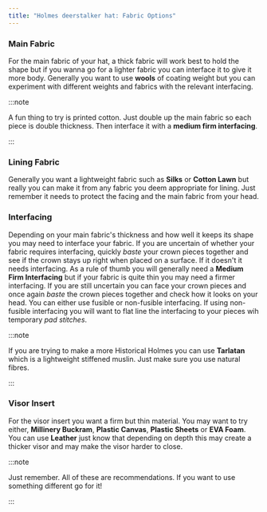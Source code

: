 ```yaml
---
title: "Holmes deerstalker hat: Fabric Options"
---
```


### Main Fabric

For the main fabric of your hat, a thick fabric will work best to hold the shape but if you wanna go for a lighter fabric you can interface it to give it more body. Generally you want to use **wools** of coating weight but you can experiment with different weights and fabrics with the relevant interfacing.

:::note


A fun thing to try is printed cotton. Just double up the main fabric so each piece is double thickness. Then interface it with a **medium firm interfacing**.

:::

### Lining Fabric

Generally you want a lightweight fabric such as **Silks** or **Cotton Lawn** but really you can make it from any fabric you deem appropriate for lining. Just remember it needs to protect the facing and the main fabric from your head.

### Interfacing

Depending on your main fabric's thickness and how well it keeps its shape you may need to interface your fabric. If you are uncertain of whether your fabric requires interfacing, quickly _baste_ your crown pieces together and see if the crown stays up right when placed on a surface. If it doesn't it needs interfacing. As a rule of thumb you will generally need a **Medium Firm Interfacing** but if your fabric is quite thin you may need a firmer interfacing. If you are still uncertain you can face your crown pieces and once again _baste_ the crown pieces together and check how it looks on your head. You can either use fusible or non-fusible interfacing. If using non-fusible interfacing you will want to flat line the interfacing to your pieces wih temporary _pad stitches_.

:::note


If you are trying to make a more Historical Holmes you can use **Tarlatan** which is a lightweight stiffened muslin. Just make sure you use natural fibres.

:::

### Visor Insert

For the visor insert you want a firm but thin material. You may want to try either, **Millinery Buckram**, **Plastic Canvas**, **Plastic Sheets** or **EVA Foam**. You can use **Leather** just know that depending on depth this may create a thicker visor and may make the visor harder to close.

:::note


Just remember. All of these are recommendations. If you want to use something different go for it!

:::
